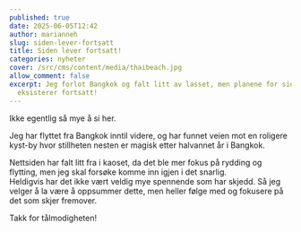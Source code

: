 ```yaml
---
published: true
date: 2025-06-05T12:42
author: marianneh
slug: siden-lever-fortsatt
title: Siden lever fortsatt!
categories: nyheter
cover: /src/cms/content/media/thaibeach.jpg
allow_comment: false
excerpt: Jeg forlot Bangkok og falt litt av lasset, men planene for siden
  eksisterer fortsatt!
---
```

Ikke egentlig så mye å si her.

Jeg har flyttet fra Bangkok inntil videre, og har funnet veien mot en roligere kyst-by hvor stillheten nesten er magisk etter halvannet år i Bangkok.

Nettsiden har falt litt fra i kaoset, da det ble mer fokus på rydding og flytting, men jeg skal forsøke komme inn igjen i det snarlig.  
Heldigvis har det ikke vært veldig mye spennende som har skjedd. Så jeg velger å la være å oppsummer dette, men heller følge med og fokusere på det som skjer fremover.

Takk for tålmodigheten!